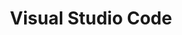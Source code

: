 ---
title: Visual Studio Code
description: Learn to setup Visual Studio Code to handle Google Style requirements automatically and the extensions that can help you develop C++ programs in CSCE240.
---